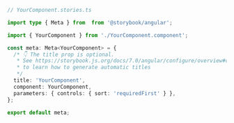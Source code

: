 ```ts
// YourComponent.stories.ts

import type { Meta } from  from '@storybook/angular';

import { YourComponent } from './YourComponent.component';

const meta: Meta<YourComponent> = {
  /* 👇 The title prop is optional.
   * See https://storybook.js.org/docs/7.0/angular/configure/overview#configure-story-loading
   * to learn how to generate automatic titles
   */
  title: 'YourComponent',
  component: YourComponent,
  parameters: { controls: { sort: 'requiredFirst' } },
};

export default meta;
```
